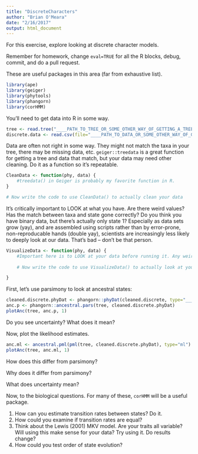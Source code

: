 ```yaml
---
title: "DiscreteCharacters"
author: "Brian O'Meara"
date: "2/16/2017"
output: html_document
---
```


For this exercise, explore looking at discrete character models.

Remember for homework, change `eval=TRUE` for all the R blocks, debug, commit, and do a pull request.

These are useful packages in this area (far from exhaustive list).

```r
library(ape)
library(geiger)
library(phytools)
library(phangorn)
library(corHMM)
```

You'll need to get data into R in some way. 

```r
tree <- read.tree("____PATH_TO_TREE_OR_SOME_OTHER_WAY_OF_GETTING_A_TREE____")
discrete.data <- read.csv(file="____PATH_TO_DATA_OR_SOME_OTHER_WAY_OF_GETTING_TRAITS____", stringsAsFactors=FALSE) #death to factors.
```

Data are often not right in some way. They might not match the taxa in your tree, there may be missing data, etc. `geiger::treedata` is a great function for getting a tree and data that match, but your data may need other cleaning. Do it as a function so it's repeatable.

```r
CleanData <- function(phy, data) {
	#treedata() in Geiger is probably my favorite function in R.
}

# Now write the code to use CleanData() to actually clean your data

```

It's critically important to LOOK at what you have. Are there weird values? Has the match between taxa and state gone correctly? Do you think you have binary data, but there's actually only state 1? Especially as data sets grow (yay), and are assembled using scripts rather than by error-prone, non-reproducable hands (double yay), scientists are increasingly less likely to deeply look at our data. That's bad -- don't be that person.

```r
VisualizeData <- function(phy, data) {
	#Important here is to LOOK at your data before running it. Any weird values? Does it all make sense? What about your tree? Polytomies?
    
    # Now write the code to use VisualizeData() to actually look at your data

}
```

First, let's use parsimony to look at ancestral states:

```r
cleaned.discrete.phyDat <- phangorn::phyDat(cleaned.discrete, type="______________") #phyDat is a data format used by phangorn
anc.p <- phangorn::ancestral.pars(tree, cleaned.discrete.phyDat)
plotAnc(tree, anc.p, 1)
```

Do you see uncertainty? What does it mean?

Now, plot the likelihood estimates. 

```r
anc.ml <- ancestral.pml(pml(tree, cleaned.discrete.phyDat), type="ml")
plotAnc(tree, anc.ml, 1)
```

How does this differ from parsimony? 

Why does it differ from parsimony?

What does uncertainty mean?

Now, to the biological questions. For many of these, `corHMM` will be a useful package.

1. How can you estimate transition rates between states? Do it.
2. How could you examine if transition rates are equal?
3. Think about the Lewis (2001) MKV model. Are your traits all variable? Will using this make sense for your data? Try using it. Do results change?
4. How could you test order of state evolution?